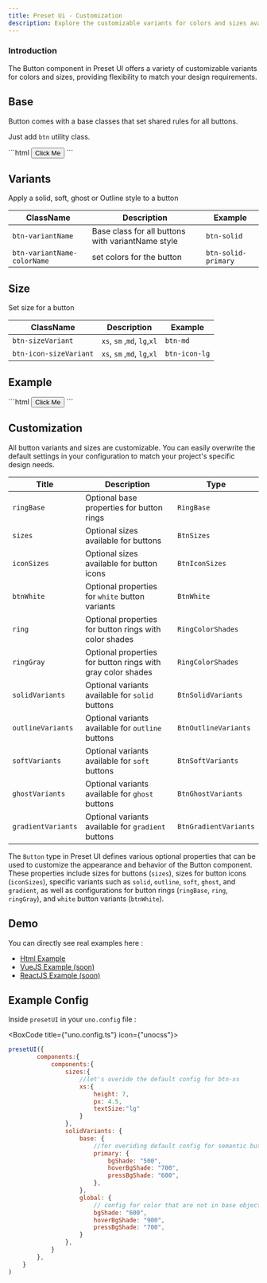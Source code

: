 ```yaml
---
title: Preset Ui - Customization
description: Explore the customizable variants for colors and sizes available in Preset UI's Button component utilities.
---
```


### Introduction

The Button component in Preset UI offers a variety of customizable variants for colors and sizes, providing flexibility to match your design requirements.

## Base

Button comes with a base classes that set shared rules for all buttons.

Just add `btn` utility class.

<BlockCode>
```html
<button class="btn">
    Click Me
</button>
```
</BlockCode>

## Variants

Apply a solid, soft, ghost or Outline style to a button

| ClassName | Description | Example |
|-----------|-------------|---------|
| `btn-variantName` | Base class for all buttons with variantName style | `btn-solid` |
| `btn-variantName-colorName` | set colors for the button | `btn-solid-primary` |

## Size 

Set size for a button

| ClassName | Description | Example |
|-----------|-------------|---------|
| `btn-sizeVariant` | `xs`, `sm` ,`md`, `lg`,`xl` | `btn-md` |
| `btn-icon-sizeVariant` | `xs`, `sm` ,`md`, `lg`,`xl` | `btn-icon-lg` |



## Example

<BlockCode>
```html
<button class="btn btn-md btn-soft btn-soft-warning">
    Click Me
</button>
```
</BlockCode>


## Customization

All button variants and sizes are customizable. 
You can easily overwrite the default settings in your configuration to match your project's specific design needs.


| Title | Description | Type |
|-------|-------------|------|
| `ringBase` | Optional base properties for button rings | `RingBase` |
| `sizes` | Optional sizes available for buttons | `BtnSizes` |
| `iconSizes` | Optional sizes available for button icons | `BtnIconSizes` |
| `btnWhite` | Optional properties for `white` button variants | `BtnWhite` |
| `ring` | Optional properties for button rings with color shades | `RingColorShades` |
| `ringGray` | Optional properties for button rings with gray color shades | `RingColorShades` |
| `solidVariants` | Optional variants available for `solid` buttons | `BtnSolidVariants` |
| `outlineVariants` | Optional variants available for `outline` buttons | `BtnOutlineVariants` |
| `softVariants` | Optional variants available for `soft` buttons | `BtnSoftVariants` |
| `ghostVariants` | Optional variants available for `ghost` buttons | `BtnGhostVariants` |
| `gradientVariants` | Optional variants available for `gradient` buttons | `BtnGradientVariants` |

The `Button` type in Preset UI defines various optional properties that can be used to customize the appearance and behavior of the Button component. 
These properties include sizes for buttons (`sizes`), sizes for button icons (`iconSizes`), specific variants such as `solid`, `outline`, `soft`, `ghost`, and `gradient`, as well as configurations for button rings (`ringBase`, `ring`, `ringGray`), and `white` button variants (`btnWhite`). 


## Demo 

You can directly see real examples here :

- [Html Example](/components/button)
- [VueJS Example (soon)](#vue)
- [ReactJS Example (soon)](#react)

## Example Config

Inside `presetUI` in your `uno.config` file :

<BoxCode title={"uno.config.ts"} icon={"unocss"}>
```js
presetUI({
	    components:{
            components:{
                sizes:{
                    //let's overide the default config for btn-xs
                    xs:{
                        height: 7,
                        px: 4.5,
                        textSize:"lg"
                    }
                },
                solidVariants: {
                    base: {
                        //for overiding default config for semantic button style like Primary, secondary,...
                        primary: {
                            bgShade: "500",
	                        hoverBgShade: "700",
	                        pressBgShade: "600",
                        },
                    },
                    global: {
                        // config for color that are not in base object or custom object
                        bgShade: "600",
	                    hoverBgShade: "900",
	                    pressBgShade: "700",
                    }
                },
            }
        },
    }
)
```
</BoxCode>